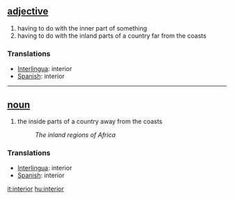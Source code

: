 == [[adjective]] ==
# having to do with the inner part of something
# having to do with the inland parts of a country far from the coasts

=== Translations ===
*[[Interlingua]]: interior
*[[Spanish]]: interior

----

== [[noun]] ==
# the inside parts of a country away from the coasts
#:''The inland regions of Africa''

=== Translations ===
*[[Interlingua]]: interior
*[[Spanish]]: interior

[[it:interior]]
[[hu:interior]]